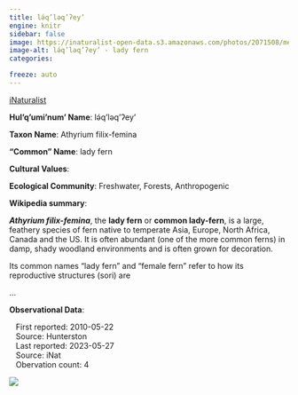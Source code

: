 ```yaml
---
title: lə́q’ləq’ʔey’
engine: knitr
sidebar: false
image: https://inaturalist-open-data.s3.amazonaws.com/photos/2071508/medium.jpg
image-alt: lə́q’ləq’ʔey’ - lady fern
categories:

freeze: auto
---
```


<div role="img" class="imerss-photo" style="background-image: url(https://inaturalist-open-data.s3.amazonaws.com/photos/2071508/medium.jpg)" 
 alt="lə́q’ləq’ʔey’ - lady fern">
 <a href="https://www.inaturalist.org/taxa/52669" target="_blank" class="taxonDisplay-iNat-extern">iNaturalist<span class="external-link"></span></a>
</div>

**Hul'q'umi'num' Name**: lə́q’ləq’ʔey’



**Taxon Name**: Athyrium filix-femina

**"Common" Name**: lady fern

**Cultural Values**:

:::{layout-nrow=1}

:::

**Ecological Community**: Freshwater, Forests, Anthropogenic

**Wikipedia summary**:
<p class="mw-empty-elt">
</p>

<p><i><b>Athyrium filix-femina</b></i>, the <b>lady fern</b> or <b>common lady-fern</b>, is a large, feathery species of fern native to temperate Asia, Europe, North Africa, Canada and the US. It is often abundant (one of the more common ferns) in damp, shady woodland environments and is often grown for decoration.
</p><p>Its common names "lady fern" and "female fern" refer to how its reproductive structures (sori) are</p>...

**Observational Data**:

|    First reported: 2010-05-22

|    Source: Hunterston

|    Last reported: 2023-05-27

|    Source: iNat

|    Obervation count: 4

![](community_dist.png)

